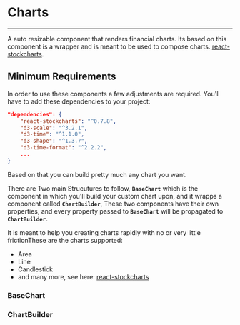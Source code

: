 
<Meta title="toolbox-ui/Financial/Charts/introduction" component={ChartBuilder} />

# Charts
<hr />

A auto resizable component that renders financial charts. Its based on this component is a wrapper and is meant to be used to compose charts.
[react-stockcharts](https://github.com/rrag/react-stockcharts).

## Minimum Requirements

In order to use these components a few adjustments are required. You'll have to add these dependencies
to your project:

```json
"dependencies": {
    "react-stockcharts": "^0.7.8",
    "d3-scale": "^3.2.1",
    "d3-time": "^1.1.0",
    "d3-shape": "^1.3.7",
    "d3-time-format": "^2.2.2",
    ...
}
```

Based on that you can build pretty much any chart you want.

There are Two main Strucutures to follow, **`BaseChart`** which is the component in which you'll build your custom chart
upon, and it wrapps a component called **`ChartBuilder`**, These two components have their own properties, and every
property passed to **`BaseChart`** will be propagated to  **`ChartBuilder`**.

It is meant to help you creating charts rapidly with no or very little frictionThese are the charts supported:
  - Area
  - Line
  - Candlestick
  - and many more, see here: [react-stockcharts](https://github.com/rrag/react-stockcharts)

### BaseChart

<Props of={BaseChart} />


### ChartBuilder

<Props of={ChartBuilder} />
